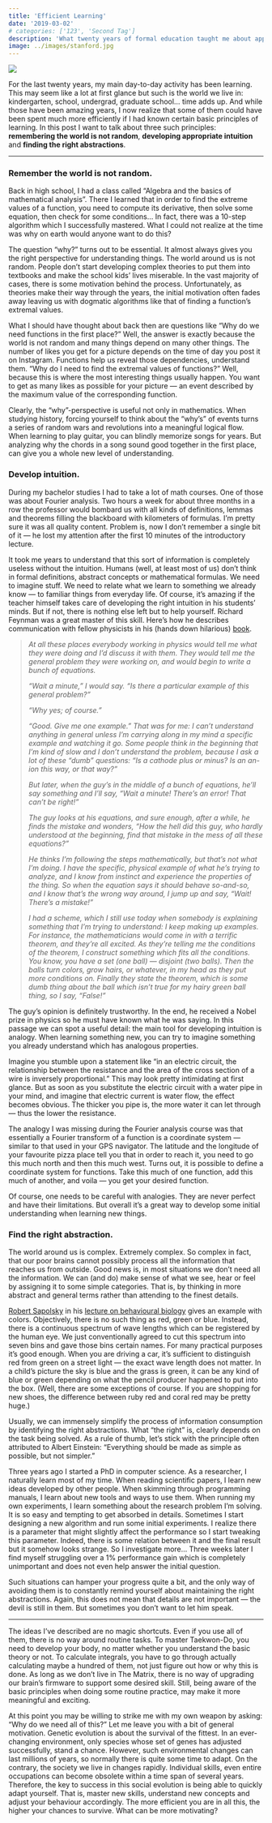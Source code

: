 ```yaml
---
title: 'Efficient Learning'
date: '2019-03-02'
# categories: ['123', 'Second Tag']
description: 'What twenty years of formal education taught me about approaching new information'
image: ../images/stanford.jpg
---
```


![](../images/stanford.jpg)

For the last twenty years, my main day-to-day activity has been learning. This may seem like a lot at first glance but such is the world we live in: kindergarten, school, undergrad, graduate school… time adds up. And while those have been amazing years, I now realize that some of them could have been spent much more efficiently if I had known certain basic principles of learning. In this post I want to talk about three such principles: **remembering the world is not random**, **developing appropriate intuition** and **finding the right abstractions**.

***

### Remember the world is not random.

Back in high school, I had a class called “Algebra and the basics of mathematical analysis”. There I learned that in order to find the extreme values of a function, you need to compute its derivative, then solve some equation, then check for some conditions… In fact, there was a 10-step algorithm which I successfully mastered. What I could not realize at the time was why on earth would anyone want to do this?

The question “why?” turns out to be essential. It almost always gives you the right perspective for understanding things. The world around us is not random. People don’t start developing complex theories to put them into textbooks and make the school kids’ lives miserable. In the vast majority of cases, there is some motivation behind the process. Unfortunately, as theories make their way through the years, the initial motivation often fades away leaving us with dogmatic algorithms like that of finding a function’s extremal values.

What I should have thought about back then are questions like “Why do we need functions in the first place?” Well, the answer is exactly because the world is not random and many things depend on many other things. The number of likes you get for a picture depends on the time of day you post it on Instagram. Functions help us reveal those dependencies, understand them. “Why do I need to find the extremal values of functions?” Well, because this is where the most interesting things usually happen. You want to get as many likes as possible for your picture — an event described by the maximum value of the corresponding function.

Clearly, the “why”-perspective is useful not only in mathematics. When studying history, forcing yourself to think about the “why’s” of events turns a series of random wars and revolutions into a meaningful logical flow. When learning to play guitar, you can blindly memorize songs for years. But analyzing why the chords in a song sound good together in the first place, can give you a whole new level of understanding.

### Develop intuition.

During my bachelor studies I had to take a lot of math courses. One of those was about Fourier analysis. Two hours a week for about three months in a row the professor would bombard us with all kinds of definitions, lemmas and theorems filling the blackboard with kilometers of formulas. I’m pretty sure it was all quality content. Problem is, now I don’t remember a single bit of it — he lost my attention after the first 10 minutes of the introductory lecture.

It took me years to understand that this sort of information is completely useless without the intuition. Humans (well, at least most of us) don’t think in formal definitions, abstract concepts or mathematical formulas. We need to imagine stuff. We need to relate what we learn to something we already know — to familiar things from everyday life. Of course, it’s amazing if the teacher himself takes care of developing the right intuition in his students’ minds. But if not, there is nothing else left but to help yourself. Richard Feynman was a great master of this skill. Here’s how he describes communication with fellow physicists in his (hands down hilarious) <a href="https://en.wikipedia.org/wiki/Surely_You%27re_Joking,_Mr._Feynman!" target="_blank">book</a>.

>*At all these places everybody working in physics would tell me what they were doing and I’d discuss it with them. They would tell me the general problem they were working on, and would begin to write a bunch of equations.*
>
>*“Wait a minute,” I would say. “Is there a particular example of this general problem?”*
>
>*“Why yes; of course.”*
>
>*“Good. Give me one example.” That was for me: I can’t understand anything in general unless I’m carrying along in my mind a specific example and watching it go. Some people think in the beginning that I’m kind of slow and I don’t understand the problem, because I ask a lot of these “dumb” questions: “Is a cathode plus or minus? Is an an-ion this way, or that way?”*
>
>*But later, when the guy’s in the middle of a bunch of equations, he’ll say something and I’ll say, “Wait a minute! There’s an error! That can’t be right!”*
>
>*The guy looks at his equations, and sure enough, after a while, he finds the mistake and wonders, “How the hell did this guy, who hardly understood at the beginning, find that mistake in the mess of all these equations?”*
>
>*He thinks I’m following the steps mathematically, but that’s not what I’m doing. I have the specific, physical example of what he’s trying to analyze, and I know from instinct and experience the properties of the thing. So when the equation says it should behave so-and-so, and I know that’s the wrong way around, I jump up and say, “Wait! There’s a mistake!”*
>
>*I had a scheme, which I still use today when somebody is explaining something that I’m trying to understand: I keep making up examples. For instance, the mathematicians would come in with a terrific theorem, and they’re all excited. As they’re telling me the conditions of the theorem, I construct something which fits all the conditions. You know, you have a set (one ball) — disjoint (two balls). Then the balls turn colors, grow hairs, or whatever, in my head as they put more conditions on. Finally they state the theorem, which is some dumb thing about the ball which isn’t true for my hairy green ball thing, so I say, “False!”*

The guy’s opinion is definitely trustworthy. In the end, he received a Nobel prize in physics so he must have known what he was saying. In this passage we can spot a useful detail: the main tool for developing intuition is analogy. When learning something new, you can try to imagine something you already understand which has analogous properties.

Imagine you stumble upon a statement like “in an electric circuit, the relationship between the resistance and the area of the cross section of a wire is inversely proportional.” This may look pretty intimidating at first glance. But as soon as you substitute the electric circuit with a water pipe in your mind, and imagine that electric current is water flow, the effect becomes obvious. The thicker you pipe is, the more water it can let through — thus the lower the resistance.

The analogy I was missing during the Fourier analysis course was that essentially a Fourier transform of a function is a coordinate system — similar to that used in your GPS navigator. The latitude and the longitude of your favourite pizza place tell you that in order to reach it, you need to go this much north and then this much west. Turns out, it is possible to define a coordinate system for functions. Take this much of one function, add this much of another, and voila — you get your desired function.

Of course, one needs to be careful with analogies. They are never perfect and have their limitations. But overall it’s a great way to develop some initial understanding when learning new things.

### Find the right abstraction.

The world around us is complex. Extremely complex. So complex in fact, that our poor brains cannot possibly process all the information that reaches us from outside. Good news is, in most situations we don’t need all the information. We can (and do) make sense of what we see, hear or feel by assigning it to some simple categories. That is, by thinking in more abstract and general terms rather than attending to the finest details.

<a href="https://en.wikipedia.org/wiki/Robert_Sapolsky" target="_blank">Robert Sapolsky</a> in his <a href="https://www.youtube.com/watch?v=NNnIGh9g6fA" target="_blank">lecture on behavioural biology</a> gives an example with colors. Objectively, there is no such thing as red, green or blue. Instead, there is a continuous spectrum of wave lengths which can be registered by the human eye. We just conventionally agreed to cut this spectrum into seven bins and gave those bins certain names. For many practical purposes it’s good enough. When you are driving a car, it’s sufficient to distinguish red from green on a street light — the exact wave length does not matter. In a child’s picture the sky is blue and the grass is green, it can be any kind of blue or green depending on what the pencil producer happened to put into the box. (Well, there are some exceptions of course. If you are shopping for new shoes, the difference between ruby red and coral red may be pretty huge.)

Usually, we can immensely simplify the process of information consumption by identifying the right abstractions. What “the right” is, clearly depends on the task being solved. As a rule of thumb, let’s stick with the principle often attributed to Albert Einstein: “Everything should be made as simple as possible, but not simpler.”

Three years ago I started a PhD in computer science. As a researcher, I naturally learn most of my time. When reading scientific papers, I learn new ideas developed by other people. When skimming through programming manuals, I learn about new tools and ways to use them. When running my own experiments, I learn something about the research problem I’m solving. It is so easy and tempting to get absorbed in details. Sometimes I start designing a new algorithm and run some initial experiments. I realize there is a parameter that might slightly affect the performance so I start tweaking this parameter. Indeed, there is some relation between it and the final result but it somehow looks strange. So I investigate more… Three weeks later I find myself struggling over a 1% performance gain which is completely unimportant and does not even help answer the initial question.

Such situations can hamper your progress quite a bit, and the only way of avoiding them is to constantly remind yourself about maintaining the right abstractions. Again, this does not mean that details are not important — the devil is still in them. But sometimes you don’t want to let him speak.

***

The ideas I’ve described are no magic shortcuts. Even if you use all of them, there is no way around routine tasks. To master Taekwon-Do, you need to develop your body, no matter whether you understand the basic theory or not. To calculate integrals, you have to go through actually calculating maybe a hundred of them, not just figure out how or why this is done. As long as we don’t live in The Matrix, there is no way of upgrading our brain’s firmware to support some desired skill. Still, being aware of the basic principles when doing some routine practice, may make it more meaningful and exciting.

At this point you may be willing to strike me with my own weapon by asking: “Why do we need all of this?” Let me leave you with a bit of general motivation. Genetic evolution is about the survival of the fittest. In an ever-changing environment, only species whose set of genes has adjusted successfully, stand a chance. However, such environmental changes can last millions of years, so normally there is quite some time to adapt. On the contrary, the society we live in changes rapidly. Individual skills, even entire occupations can become obsolete within a time span of several years. Therefore, the key to success in this social evolution is being able to quickly adapt yourself. That is, master new skills, understand new concepts and adjust your behaviour accordingly. The more efficient you are in all this, the higher your chances to survive. What can be more motivating?